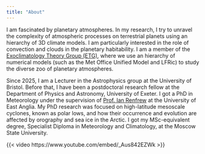 ```yaml
---
title: "About"
---
```


I am fascinated by planetary atmospheres.
In my research, I try to unravel the complexity of atmospheric processes on terrestrial planets using an hierarchy of 3D climate models.
I am particularly interested in the role of convection and clouds in the planetary habitability.
I am a member of the [Exoclimatology Theory Group (ETG)](https://www.exoclimatology.com/), where we use an hierarchy of numerical models (such as the Met Office Unified Model and LFRic) to study the diverse zoo of planetary atmospheres.

Since 2025, I am a Lecturer in the Astrophysics group at the University of Bristol.
Before that, I have been a postdoctoral research fellow at the Department of Physics and Astronomy, University of Exeter.
I got a PhD in Meteorology under the supervision of [Prof. Ian Renfrew](https://people.uea.ac.uk/i_renfrew) at the University of East Anglia.
My PhD research was focused on high-latitude mesoscale cyclones, known as polar lows, and how their occurrence and evolution are affected by orography and sea ice in the Arctic.
I got my MSc-equivalent degree, Specialist Diploma in Meteorology and Climatology, at the Moscow State University.

{{< video https://www.youtube.com/embed/_Aus842EZWk >}}